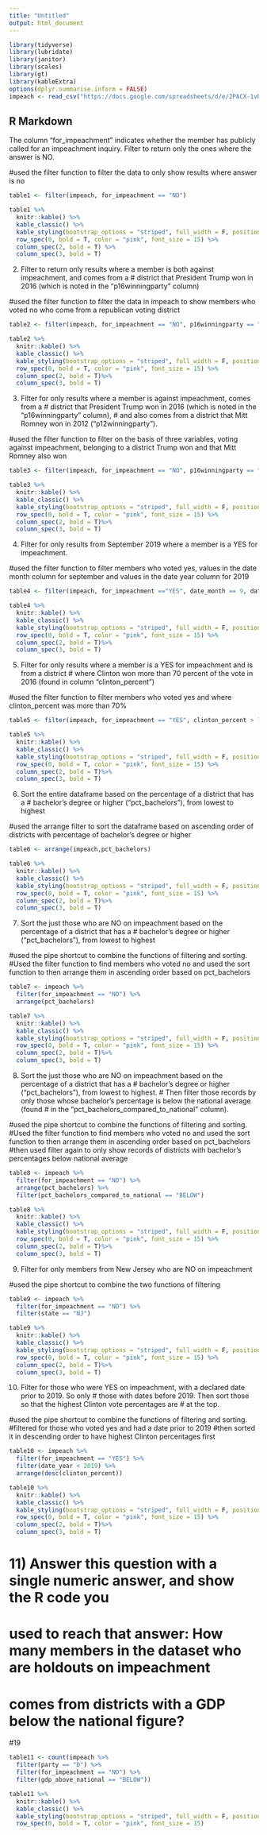 ```yaml
---
title: "Untitled"
output: html_document
---
```


```r
library(tidyverse)
library(lubridate)
library(janitor)
library(scales)
library(gt)
library(kableExtra)
options(dplyr.summarise.inform = FALSE)
impeach <- read_csv("https://docs.google.com/spreadsheets/d/e/2PACX-1vRh8d5JaDqBtByzNw2JZF3idaACobDhhk-p7chJoktA0HawELHFOvjQOqCpzGA4MGONvPlR7GASqW-K/pub?gid=1765341510&single=true&output=csv")
```

## R Markdown

The column "for_impeachment" indicates whether the member has publicly called for an impeachment inquiry. Filter to return only the ones where the answer is NO.    

#used the filter function to filter the data to only show results where answer is no

```r
table1 <- filter(impeach, for_impeachment == "NO")

table1 %>%
  knitr::kable() %>%
  kable_classic() %>%
  kable_styling(bootstrap_options = "striped", full_width = F, position = "center", font_size = 12, fixed_thead = T) %>%
  row_spec(0, bold = T, color = "pink", font_size = 15) %>%
  column_spec(2, bold = T) %>%
  column_spec(3, bold = T)
```

2) Filter to return only results where a member is both against impeachment, and comes from a 
# district that President Trump won in 2016 (which is noted in the "p16winningparty" column)

#used the filter function to filter the data in impeach to show members who voted no who come from a republican voting district


```r
table2 <- filter(impeach, for_impeachment == "NO", p16winningparty == "R")

table2 %>%
  knitr::kable() %>%
  kable_classic() %>%
  kable_styling(bootstrap_options = "striped", full_width = F, position = "center", font_size = 12, fixed_thead = T) %>%
  row_spec(0, bold = T, color = "pink", font_size = 15) %>%
  column_spec(2, bold = T)%>%
  column_spec(3, bold = T)
```


3) Filter for only results where a member is against impeachment, comes from a 
# district that President Trump won in 2016 (which is noted in the "p16winningparty" column),
# and also comes from a district that Mitt Romney won in 2012 ("p12winningparty").

#used the filter function to filter on the basis of three variables, voting against impeachment, belonging to a district Trump won and that Mitt Romney also won

```r
table3 <- filter(impeach, for_impeachment == "NO", p16winningparty == "R", p12winningparty == "R")

table3 %>%
  knitr::kable() %>%
  kable_classic() %>%
  kable_styling(bootstrap_options = "striped", full_width = F, position = "center", font_size = 12, fixed_thead = T) %>%
  row_spec(0, bold = T, color = "pink", font_size = 15) %>%
  column_spec(2, bold = T)%>%
  column_spec(3, bold = T)
```

4) Filter for only results from September 2019 where a member is a YES for impeachment. 

#used the filter function to filter members who voted yes, values in the date month column for september and values in the date year column for 2019


```r
table4 <- filter(impeach, for_impeachment =="YES", date_month == 9, date_year == 2019)

table4 %>%
  knitr::kable() %>%
  kable_classic() %>%
  kable_styling(bootstrap_options = "striped", full_width = F, position = "center", font_size = 12, fixed_thead = T) %>%
  row_spec(0, bold = T, color = "pink", font_size = 15) %>%
  column_spec(2, bold = T)%>%
  column_spec(3, bold = T)
```


5) Filter for only results where a member is a YES for impeachment and is from a district
# where Clinton won more than 70 percent of the vote in 2016 (found in column "clinton_percent")

#used the filter function to filter members who voted yes and where clinton_percent was more than 70%

```r
table5 <- filter(impeach, for_impeachment == "YES", clinton_percent > 70.0)

table5 %>%
  knitr::kable() %>%
  kable_classic() %>%
  kable_styling(bootstrap_options = "striped", full_width = F, position = "center", font_size = 12, fixed_thead = T) %>%
  row_spec(0, bold = T, color = "pink", font_size = 15) %>%
  column_spec(2, bold = T)%>%
  column_spec(3, bold = T)
```

6) Sort the entire dataframe based on the percentage of a district that has a 
# bachelor's degree or higher ("pct_bachelors"), from lowest to highest

#used the arrange filter to sort the dataframe based on ascending order of districts with percentage of bachelor's degree or higher

```r
table6 <- arrange(impeach,pct_bachelors)

table6 %>%
  knitr::kable() %>%
  kable_classic() %>%
  kable_styling(bootstrap_options = "striped", full_width = F, position = "center", font_size = 12, fixed_thead = T) %>%
  row_spec(0, bold = T, color = "pink", font_size = 15) %>%
  column_spec(2, bold = T)%>%
  column_spec(3, bold = T)
```

7) Sort the just those who are NO on impeachment based on the percentage of a district that has a 
# bachelor's degree or higher ("pct_bachelors"), from lowest to highest

#used the pipe shortcut to combine the functions of filtering and sorting. 
#Used the filter function to find members who voted no and used the sort function to then arrange them in ascending order based on pct_bachelors

```r
table7 <- impeach %>%
  filter(for_impeachment == "NO") %>%
  arrange(pct_bachelors)

table7 %>%
  knitr::kable() %>%
  kable_classic() %>%
  kable_styling(bootstrap_options = "striped", full_width = F, position = "center", font_size = 12, fixed_thead = T) %>%
  row_spec(0, bold = T, color = "pink", font_size = 15) %>%
  column_spec(2, bold = T)%>%
  column_spec(3, bold = T)

```

8) Sort the just those who are NO on impeachment based on the percentage of a district that has a 
# bachelor's degree or higher ("pct_bachelors"), from lowest to highest.
# Then filter those records by only those whose bachelor's percentage is below the national average (found
# in the "pct_bachelors_compared_to_national" column).

#used the pipe shortcut to combine the functions of filtering and sorting.
#Used the filter function to find members who voted no and used the sort function to then arrange them in ascending order based on pct_bachelors
#then used filter again to only show records of districts with bachelor's percentages below national average

```r
table8 <- impeach %>%
  filter(for_impeachment == "NO") %>%
  arrange(pct_bachelors) %>%
  filter(pct_bachelors_compared_to_national == "BELOW")

table8 %>%
  knitr::kable() %>%
  kable_classic() %>%
  kable_styling(bootstrap_options = "striped", full_width = F, position = "center", font_size = 12, fixed_thead = T) %>%
  row_spec(0, bold = T, color = "pink", font_size = 15) %>%
  column_spec(2, bold = T)%>%
  column_spec(3, bold = T)
```


9) Filter for only members from New Jersey who are NO on impeachment

#used the pipe shortcut to combine the two functions of filtering

```r
table9 <- impeach %>%
  filter(for_impeachment == "NO") %>%
  filter(state == "NJ")

table9 %>%
  knitr::kable() %>%
  kable_classic() %>%
  kable_styling(bootstrap_options = "striped", full_width = F, position = "center", font_size = 12, fixed_thead = T) %>%
  row_spec(0, bold = T, color = "pink", font_size = 15) %>%
  column_spec(2, bold = T)%>%
  column_spec(3, bold = T)
```

10) Filter for those who were YES on impeachment, with a declared date prior to 2019. So only
# those with dates before 2019.  Then sort those so that the highest Clinton vote percentages are 
# at the top.   

#used the pipe shortcut to combine the functions of filtering and sorting.
#filtered for those who voted yes and had a date prior to 2019
#then sorted it in descending order to have highest Clinton percentages first

```r
table10 <- impeach %>%
  filter(for_impeachment == "YES") %>%
  filter(date_year < 2019) %>%
  arrange(desc(clinton_percent))

table10 %>%
  knitr::kable() %>%
  kable_classic() %>%
  kable_styling(bootstrap_options = "striped", full_width = F, position = "center", font_size = 12, fixed_thead = T) %>%
  row_spec(0, bold = T, color = "pink", font_size = 15) %>%
  column_spec(2, bold = T)%>%
  column_spec(3, bold = T)
```

# 11) Answer this question with a single numeric answer, and show the R code you
# used to reach that answer: How many members in the dataset who are holdouts on impeachment
# comes from districts with a GDP below the national figure?


#19

```r
table11 <- count(impeach %>%
  filter(party == "D") %>%
  filter(for_impeachment == "NO") %>%
  filter(gdp_above_national == "BELOW"))

table11 %>%
  knitr::kable() %>%
  kable_classic() %>%
  kable_styling(bootstrap_options = "striped", full_width = F, position = "center", font_size = 12, fixed_thead = T) %>%
  row_spec(0, bold = T, color = "pink", font_size = 15) 
```

